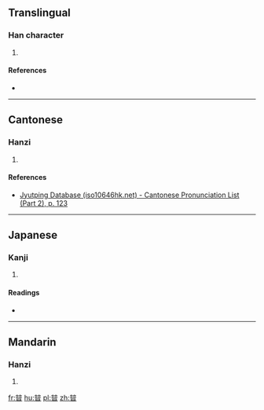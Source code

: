 ==Translingual==

===Han character===
{{Han char|rn=72|rad=日|as=10|sn=14|four=|canj=XYTA,YTA|ids=⿱竝日}}

# {{defn|Han|sort=日10}}

====References====
* {{Han ref|kx=0498.360|dkj=14082|hdz=21530.180|uh=669C|ud=26268}}

----

==Cantonese==

===Hanzi===
{{yue-hanzi|jyut=[[pou2]]|y=pou2}}

# {{defn|lang=yue|sort=日10}}

====References====
*[http://www.iso10646hk.net/jp/document/download.jsp Jyutping Database (iso10646hk.net) - Cantonese Pronunciation List (Part 2), p. 123]

----

==Japanese==

===Kanji===
{{ja-kanji|grade=|rs=日10}}

# {{defn|lang=ja|sort=日10}}

====Readings====
* {{ja-readings|on=[[ふ]] (fu)|kun=[[あまねし]] (amaneshi)}}

----

==Mandarin==

===Hanzi===
{{cmn-hanzi|pin=[[jìn]] ([[jin4]])|wg=chin<sup>4</sup>}}

# {{defn|lang=cmn|sort=日10}}

[[fr:暜]]
[[hu:暜]]
[[pl:暜]]
[[zh:暜]]